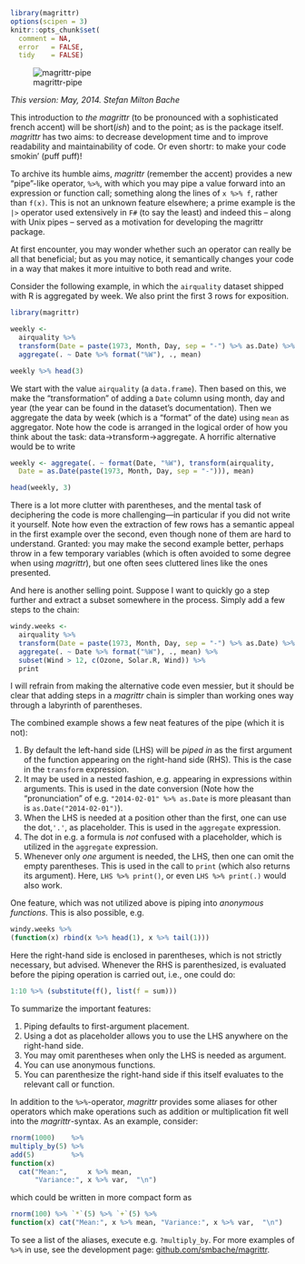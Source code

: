 <!--
%\VignetteEngine{knitr}
%\VignetteIndexEntry{Introducing magrittr}
-->

```r
library(magrittr)
options(scipen = 3)
knitr::opts_chunk$set(
  comment = NA,
  error   = FALSE,
  tidy    = FALSE)
```

![magrittr-pipe](magrittr.jpg)

*This version: May, 2014. Stefan Milton Bache* 

This introduction to *the magrittr* (to be pronounced
with a sophisticated french accent) will be short(*ish*) and to the point; 
as is the package itself. *magrittr* has two aims: to decrease development time 
and to improve readability and maintainability of code. Or even shortr: to make
your code smokin' (puff puff)!

To archive its humble aims, *magrittr* (remember the accent) provides a new 
"pipe"-like operator, `%>%`, with which you may pipe a value forward into an 
expression or function call; something along the lines of ` x %>% f `, rather
than ` f(x)`. This is not an unknown feature
elsewhere; a prime example is the `|>` operator used extensively in `F#`
(to say the least) and indeed this -- along with Unix pipes -- served as a 
motivation for developing the magrittr package.

At first encounter, you may wonder whether such an operator can really 
be all that beneficial; but as you may notice, it semantically changes your 
code in a way that makes it more intuitive to both read and write.

Consider the following example, in which the `airquality` dataset shipped with
R is aggregated by week. We also print the first 3 rows for exposition.
```r
library(magrittr)

weekly <-
  airquality %>% 
  transform(Date = paste(1973, Month, Day, sep = "-") %>% as.Date) %>% 
  aggregate(. ~ Date %>% format("%W"), ., mean)

weekly %>% head(3)
```
We start with the value `airquality` (a `data.frame`). Then based on this, we 
make the "transformation" of adding a `Date` column using month, day and 
year (the year can be found in the dataset's documentation). Then we 
aggregate the data by week (which is a "format" of the date) using `mean`
as aggregator. Note how the code is arranged in the logical
order of how you think about the task: data->transform->aggregate.
A horrific alternative would be to write
```r
weekly <- aggregate(. ~ format(Date, "%W"), transform(airquality, 
  Date = as.Date(paste(1973, Month, Day, sep = "-"))), mean)

head(weekly, 3)
```
There is a lot more clutter with parentheses, and the mental task of deciphering
the code is more challenging---in particular if you did not write it yourself.
Note how even the extraction of few rows has a semantic appeal in the
first example over the second, even though none of them are hard to understand.
Granted: you may make the second example better, perhaps throw in a few temporary
variables (which is often avoided to some degree when using *magrittr*),
but one often sees cluttered lines like the ones presented. 

And here is another selling point. Suppose I want to quickly go a step further 
and extract a subset somewhere in the process. Simply add a few steps to the 
chain:
```r
windy.weeks <-
  airquality %>% 
  transform(Date = paste(1973, Month, Day, sep = "-") %>% as.Date) %>% 
  aggregate(. ~ Date %>% format("%W"), ., mean) %>%
  subset(Wind > 12, c(Ozone, Solar.R, Wind)) %>% 
  print

```
I will refrain from making the alternative code even messier, but it should be 
clear that adding steps in a *magrittr* chain is simpler than working ones
way through a labyrinth of parentheses.

The combined example shows a few neat features of the pipe (which it is not):

1. By default the left-hand side (LHS) will be *piped in* as the first argument of 
the function appearing on the right-hand side (RHS). This is the case in the 
`transform` expression.
2. It may be used in a nested fashion, e.g. appearing in expressions within 
arguments. This is used in the date conversion (Note how the "pronunciation"
of e.g. `"2014-02-01" %>% as.Date` is more pleasant than is `as.Date("2014-02-01")`).
3. When the LHS is needed at a position other than the first, one can use
the dot,`'.'`, as placeholder. This is used in the `aggregate` expression.
4. The dot in e.g. a formula is *not* confused with a placeholder, which is
utilized in the `aggregate` expression.
5. Whenever only *one* argument is needed, the LHS, then one can omit the
empty parentheses. This is used in the call to `print` (which also returns its
argument). Here, `LHS %>% print()`, or even `LHS %>% print(.)` would also work.

One feature, which was not utilized above is piping into *anonymous functions*.
This is also possible, e.g.
```r
windy.weeks %>%
(function(x) rbind(x %>% head(1), x %>% tail(1)))
```
Here the right-hand side is enclosed in parentheses, which is not strictly 
necessary, but advised. Whenever the RHS is parenthesized, is evaluated before
the piping operation is carried out, i.e., one could do:
```r
1:10 %>% (substitute(f(), list(f = sum)))
```

To summarize the important features:

1. Piping defaults to first-argument placement.
2. Using a dot as placeholder allows you to use the LHS anywhere on the 
  right-hand side.
3. You may omit parentheses when only the LHS is needed as argument.
4. You can use anonymous functions.
5. You can parenthesize the right-hand side if this itself evaluates to the
relevant call or function.

In addition to the `%>%`-operator, *magrittr* provides some aliases for other
operators which make operations such as addition or multiplication fit well 
into the *magrittr*-syntax. As an example, consider:
```r
rnorm(1000)    %>%
multiply_by(5) %>%
add(5)         %>%
function(x) 
  cat("Mean:",     x %>% mean, 
      "Variance:", x %>% var,  "\n")

```
which could be written in more compact form as
```r
rnorm(100) %>% `*`(5) %>% `+`(5) %>% 
function(x) cat("Mean:", x %>% mean, "Variance:", x %>% var,  "\n")
```
To see a list of the aliases, execute e.g. `?multiply_by`. For more
examples of `%>%` in use, see the development page: 
[github.com/smbache/magrittr](http://github.com/smbache/magrittr).
